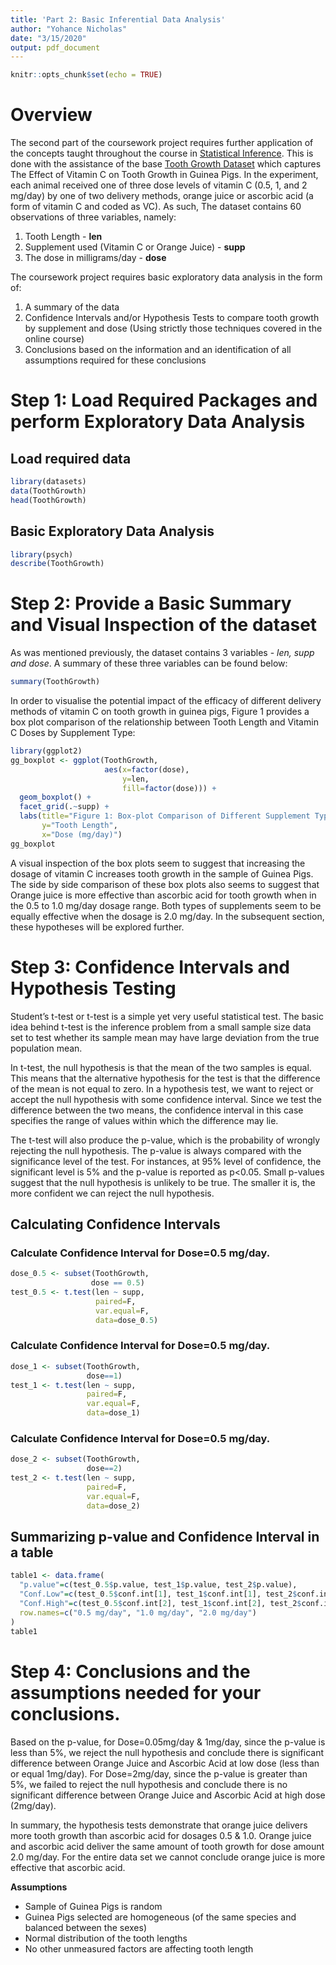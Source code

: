 ---
title: 'Part 2: Basic Inferential Data Analysis'
author: "Yohance Nicholas"
date: "3/15/2020"
output: pdf_document
---

```{r setup, include=FALSE}
knitr::opts_chunk$set(echo = TRUE)
```
# Overview
The second part of the coursework project requires further application of the concepts taught throughout the course in [Statistical Inference](https://www.coursera.org/learn/statistical-inference/home/welcome). This is done with the assistance of the base [Tooth Growth Dataset](https://www.rdocumentation.org/packages/datasets/versions/3.6.2/topics/ToothGrowth) which captures The Effect of Vitamin C on Tooth Growth in Guinea Pigs. In the experiment, each animal received one of three dose levels of vitamin C (0.5, 1, and 2 mg/day) by one of two delivery methods, orange juice or ascorbic acid (a form of vitamin C and coded as VC). As such, The dataset contains 60 observations of three variables, namely:

1. Tooth Length - **len**
2. Supplement used (Vitamin C or Orange Juice) - **supp**
3. The dose in milligrams/day - **dose**

The coursework project requires basic exploratory data analysis in the form of:

1. A summary of the data
2. Confidence Intervals and/or Hypothesis Tests to compare tooth growth by supplement and dose (Using strictly those techniques covered in the online course)
3. Conclusions based on the information and an identification of all assumptions required for these conclusions

# Step 1: Load Required Packages and perform Exploratory Data Analysis
## Load required data
```{r}
library(datasets)
data(ToothGrowth)
head(ToothGrowth)
```

## Basic Exploratory Data Analysis

```{r}
library(psych)
describe(ToothGrowth)
```
# Step 2: Provide a Basic Summary and Visual Inspection of the dataset
As was mentioned previously, the dataset contains 3 variables - *len, supp and dose*. A summary of these three variables can be found below:

```{r}
summary(ToothGrowth)
```

In order to visualise the potential impact of the efficacy of different delivery methods of vitamin C on tooth growth in guinea pigs, Figure 1 provides a box plot comparison of the relationship between Tooth Length and Vitamin C Doses by Supplement Type:

```{r}
library(ggplot2)
gg_boxplot <- ggplot(ToothGrowth, 
                     aes(x=factor(dose), 
                         y=len, 
                         fill=factor(dose))) +
  geom_boxplot() + 
  facet_grid(.~supp) +
  labs(title="Figure 1: Box-plot Comparison of Different Supplement Type for Different Vitamin Dose", 
       y="Tooth Length", 
       x="Dose (mg/day)")
gg_boxplot
```

A visual inspection of the box plots seem to suggest that increasing the dosage of vitamin C increases tooth growth in the sample of Guinea Pigs. The side by side comparison of these box plots also seems to suggest that Orange juice is more effective than ascorbic acid for tooth growth when in the 0.5 to 1.0 mg/day dosage range. Both types of supplements seem to be equally effective when the dosage is 2.0 mg/day. In the subsequent section, these hypotheses will be explored further.

# Step 3: Confidence Intervals and Hypothesis Testing

Student’s t-test or t-test is a simple yet very useful statistical test. The basic idea behind t-test is the inference problem from a small sample size data set to test whether its sample mean may have large deviation from the true population mean.

In t-test, the null hypothesis is that the mean of the two samples is equal. This means that the alternative hypothesis for the test is that the difference of the mean is not equal to zero. In a hypothesis test, we want to reject or accept the null hypothesis with some confidence interval. Since we test the difference between the two means, the confidence interval in this case specifies the range of values within which the difference may lie.

The t-test will also produce the p-value, which is the probability of wrongly rejecting the null hypothesis. The p-value is always compared with the significance level of the test. For instances, at 95% level of confidence, the significant level is 5% and the p-value is reported as p<0.05. Small p-values suggest that the null hypothesis is unlikely to be true. The smaller it is, the more confident we can reject the null hypothesis.

## Calculating Confidence Intervals

### Calculate Confidence Interval for Dose=0.5 mg/day.

```{r}
dose_0.5 <- subset(ToothGrowth, 
                  dose == 0.5)
test_0.5 <- t.test(len ~ supp, 
                   paired=F, 
                   var.equal=F, 
                   data=dose_0.5)
```

### Calculate Confidence Interval for Dose=0.5 mg/day.

```{r}
dose_1 <- subset(ToothGrowth, 
                 dose==1)
test_1 <- t.test(len ~ supp, 
                 paired=F, 
                 var.equal=F, 
                 data=dose_1)
```

### Calculate Confidence Interval for Dose=0.5 mg/day.

```{r}
dose_2 <- subset(ToothGrowth, 
                 dose==2)
test_2 <- t.test(len ~ supp, 
                 paired=F, 
                 var.equal=F, 
                 data=dose_2)
```

## Summarizing p-value and Confidence Interval in a table

```{r}
table1 <- data.frame(
  "p.value"=c(test_0.5$p.value, test_1$p.value, test_2$p.value), 
  "Conf.Low"=c(test_0.5$conf.int[1], test_1$conf.int[1], test_2$conf.int[1]),
  "Conf.High"=c(test_0.5$conf.int[2], test_1$conf.int[2], test_2$conf.int[2]),
  row.names=c("0.5 mg/day", "1.0 mg/day", "2.0 mg/day")
)
table1
```
# Step 4: Conclusions and the assumptions needed for your conclusions.

Based on the p-value, for Dose=0.05mg/day & 1mg/day, since the p-value is less than 5%, we reject the null hypothesis and conclude there is significant difference between Orange Juice and Ascorbic Acid at low dose (less than or equal 1mg/day). For Dose=2mg/day, since the p-value is greater than 5%, we failed to reject the null hypothesis and conclude there is no significant difference between Orange Juice and Ascorbic Acid at high dose (2mg/day).

In summary, the hypothesis tests demonstrate that orange juice delivers more tooth growth than ascorbic acid for dosages 0.5 & 1.0. Orange juice and ascorbic acid deliver the same amount of tooth growth for dose amount 2.0 mg/day.  For the entire data set we cannot conclude orange juice is more effective that ascorbic acid.

**Assumptions**

* Sample of Guinea Pigs is random
* Guinea Pigs selected are homogeneous (of the same species and balanced between the sexes)
* Normal distribution of the tooth lengths
* No other unmeasured factors are affecting tooth length